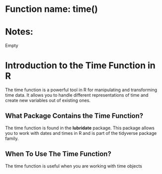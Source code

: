 # Function name: time()
# Notes:
Empty


# Introduction to the Time Function in R

The time function is a powerful tool in R for manipulating and transforming time data. It allows you to handle different representations of time and create new variables out of existing ones. 

## What Package Contains the Time Function?

The time function is found in the **lubridate** package. This package allows you to work with dates and times in R and is part of the tidyverse package family.

## When To Use The Time Function?

The time function is useful when you are working with time objects